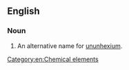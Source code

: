 ==English==

===Noun===
{{en-noun|sg=[[eka]]-[[polonium]]|-}}

#  An alternative name for [[ununhexium]].

[[Category:en:Chemical elements]]
